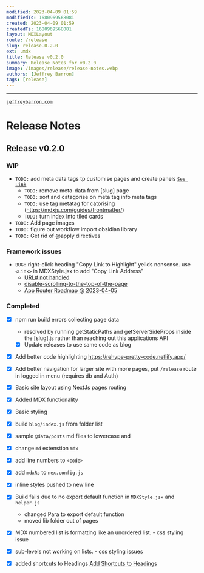 ```yaml
---
modified: 2023-04-09 01:59  
modifiedTs: 1680969568081  
created: 2023-04-09 01:59  
createdTs: 1680969568081   
layout: MDXLayout  
route: /release 
slug: release-0.2.0 
ext: .mdx  
title: Release v0.2.0  
summary: Release Notes for v0.2.0
image: /images/release/release-notes.webp   
authors: [Jeffrey Barron]
tags: [release]
---
```


---
[`jeffreybarron.com`](https://jeffreybarron.com)

# Release Notes

## Release v0.2.0

### WIP

- `TODO:` add meta data tags tp customise pages and create panels
  [`See Link`](https://mikebifulco.com/posts/mdx-auto-link-headings-with-rehype-slug#step-2-use-mdxprovider-to-customize-the-way-heading-tags-render)
    - `TODO:` remove meta-data from [slug] page
    - `TODO:` sort and catagorise on meta tag info meta tags
    - `TODO:` use tag metatag for catorising (https://mdxjs.com/guides/frontmatter/)
    - `TODO:` turn index into tiled cards
- `TODO:` Add page images
- `TODO:` figure out workflow import obsidian library
- `TODO:` Get rid of @apply directives 

### Framework issues
- `BUG:` right-click heading "Copy Link to Highlight" yeilds nonsense. use `<Link>` in MDXStyle.jsx to add "Copy Link Address"
    - [URL# not handled](https://github.com/vercel/next.js/issues/44295) 
    - [disable-scrolling-to-the-top-of-the-page](https://nextjs.org/docs/api-reference/next/link#disable-scrolling-to-the-top-of-the-page)
    - [App Router Roadmap @ 2023-04-05](https://beta.nextjs.org/docs/app-directory-roadmap) 

### Completed
- [x] npm run build errors collecting page data
    - resolved by running getStaticPaths and getServerSideProps inside the [slug].js rather than reaching out this applications API
    - [x] Update releases to use same code as blog
- [x] Add better code highlighting https://rehype-pretty-code.netlify.app/
- [x] Add better navigation for larger site with more pages, put `/release` route in logged in menu (requires db and Auth)
- [x] Basic site layout using NextJs pages routing
- [x] Added MDX functionality
- [x] Basic styling
- [x] build `blog/index.js` from folder list
- [x] sample `@data/posts` md files to lowercase and
- [x] change `md` extenstion `mdx`
- [x] add line numbers to `<code>`
- [x] add `mdxRs` to `nex.config.js`
- [x] inline styles pushed to new line
- [x] Build fails due to no export default function in `MDXStyle.jsx` and `helper.js`
    * changed Para to export default function
    * moved lib folder out of pages
- [x] MDX numbered list is formatting like an unordered list. - css styling issue
- [x] sub-levels not working on lists. - css styling issues
- [x] added shortcuts to Headings [Add Shortcuts to Headings](https://mikebifulco.com/posts/mdx-auto-link-headings-with-rehype-slug#step-2-use-mdxprovider-to-customize-the-way-heading-tags-render)

